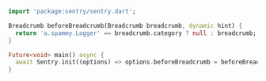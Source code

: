 ```dart
import 'package:sentry/sentry.dart';

Breadcrumb beforeBreadcrumb(Breadcrumb breadcrumb, dynamic hint) {
  return 'a.spammy.Logger' == breadcrumb.category ? null : breadcrumb;
}

Future<void> main() async {
  await Sentry.init((options) => options.beforeBreadcrumb = beforeBreadcrumb);
}
```
